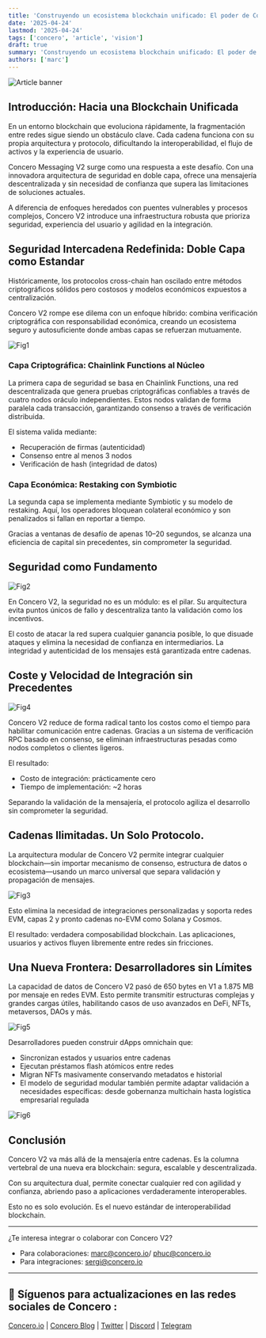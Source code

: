 ```yaml
---
title: 'Construyendo un ecosistema blockchain unificado: El poder de Concero V2'
date: '2025-04-24'
lastmod: '2025-04-24'
tags: ['concero', 'article', 'vision']
draft: true
summary: 'Construyendo un ecosistema blockchain unificado: El poder de Concero V2'
authors: ['marc']
---
```


![Article banner](/static/images/concero/article/the-power-of-concero-v2/banner_spanish.png)

## Introducción: Hacia una Blockchain Unificada

En un entorno blockchain que evoluciona rápidamente, la fragmentación entre redes sigue siendo un obstáculo clave. Cada cadena funciona con su propia arquitectura y protocolo, dificultando la interoperabilidad, el flujo de activos y la experiencia de usuario.

Concero Messaging V2 surge como una respuesta a este desafío. Con una innovadora arquitectura de seguridad en doble capa, ofrece una mensajería descentralizada y sin necesidad de confianza que supera las limitaciones de soluciones actuales.

A diferencia de enfoques heredados con puentes vulnerables y procesos complejos, Concero V2 introduce una infraestructura robusta que prioriza seguridad, experiencia del usuario y agilidad en la integración.


## Seguridad Intercadena Redefinida: Doble Capa como Estandar

Históricamente, los protocolos cross-chain han oscilado entre métodos criptográficos sólidos pero costosos y modelos económicos expuestos a centralización.

Concero V2 rompe ese dilema con un enfoque híbrido: combina verificación criptográfica con responsabilidad económica, creando un ecosistema seguro y autosuficiente donde ambas capas se refuerzan mutuamente.

![Fig1](/static/images/concero/article/the-power-of-concero-v2/fig1.png)

### Capa Criptográfica: Chainlink Functions al Núcleo

La primera capa de seguridad se basa en Chainlink Functions, una red descentralizada que genera pruebas criptográficas confiables a través de cuatro nodos oráculo independientes. Estos nodos validan de forma paralela cada transacción, garantizando consenso a través de verificación distribuida.

El sistema valida mediante:

- Recuperación de firmas (autenticidad)
- Consenso entre al menos 3 nodos
- Verificación de hash (integridad de datos)

### Capa Económica: Restaking con Symbiotic

La segunda capa se implementa mediante Symbiotic y su modelo de restaking. Aquí, los operadores bloquean colateral económico y son penalizados si fallan en reportar a tiempo.

Gracias a ventanas de desafío de apenas 10–20 segundos, se alcanza una eficiencia de capital sin precedentes, sin comprometer la seguridad.

## Seguridad como Fundamento

![Fig2](/static/images/concero/article/the-power-of-concero-v2/fig2.png)

En Concero V2, la seguridad no es un módulo: es el pilar. Su arquitectura evita puntos únicos de fallo y descentraliza tanto la validación como los incentivos.

El costo de atacar la red supera cualquier ganancia posible, lo que disuade ataques y elimina la necesidad de confianza en intermediarios. La integridad y autenticidad de los mensajes está garantizada entre cadenas.

## Coste y Velocidad de Integración sin Precedentes

![Fig4](/static/images/concero/article/the-power-of-concero-v2/fig4.png)

Concero V2 reduce de forma radical tanto los costos como el tiempo para habilitar comunicación entre cadenas. Gracias a un sistema de verificación RPC basado en consenso, se eliminan infraestructuras pesadas como nodos completos o clientes ligeros.

El resultado:

- Costo de integración: prácticamente cero
- Tiempo de implementación: ~2 horas

Separando la validación de la mensajería, el protocolo agiliza el desarrollo sin comprometer la seguridad.


## Cadenas Ilimitadas. Un Solo Protocolo.

La arquitectura modular de Concero V2 permite integrar cualquier blockchain—sin importar mecanismo de consenso, estructura de datos o ecosistema—usando un marco universal que separa validación y propagación de mensajes.

![Fig3](/static/images/concero/article/the-power-of-concero-v2/fig3.png)

Esto elimina la necesidad de integraciones personalizadas y soporta redes EVM, capas 2 y pronto cadenas no-EVM como Solana y Cosmos.

El resultado: verdadera composabilidad blockchain. Las aplicaciones, usuarios y activos fluyen libremente entre redes sin fricciones.

## Una Nueva Frontera: Desarrolladores sin Límites

La capacidad de datos de Concero V2 pasó de 650 bytes en V1 a 1.875 MB por mensaje en redes EVM. Esto permite transmitir estructuras complejas y grandes cargas útiles, habilitando casos de uso avanzados en DeFi, NFTs, metaversos, DAOs y más.

![Fig5](/static/images/concero/article/the-power-of-concero-v2/fig5.png)

Desarrolladores pueden construir dApps omnichain que:

- Sincronizan estados y usuarios entre cadenas
- Ejecutan préstamos flash atómicos entre redes
- Migran NFTs masivamente conservando metadatos e historial
- El modelo de seguridad modular también permite adaptar validación a necesidades específicas: desde gobernanza multichain hasta logística empresarial regulada

![Fig6](/static/images/concero/article/the-power-of-concero-v2/fig6.png)

## Conclusión

Concero V2 va más allá de la mensajería entre cadenas. Es la columna vertebral de una nueva era blockchain: segura, escalable y descentralizada.

Con su arquitectura dual, permite conectar cualquier red con agilidad y confianza, abriendo paso a aplicaciones verdaderamente interoperables.

Esto no es solo evolución. Es el nuevo estándar de interoperabilidad blockchain.

---

¿Te interesa integrar o colaborar con Concero V2?

- Para colaboraciones: [marc@concero.io](mailto:marc@concero.io)/ [phuc@concero.io](mailto:phuc@concero.io)
- Para integraciones: [sergi@concero.io](mailto:sergi@concero.io)

---

## 🤝 Síguenos para actualizaciones en las redes sociales de Concero :

[Concero.io](https://concero.io) | [Concero Blog](https://blog.concero.io) | [Twitter](https://x.com/concero_io) | [Discord](https://discord.com/invite/lanca) | [Telegram](https://t.me/concero_news)
